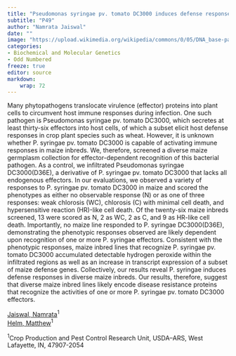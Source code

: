```yaml
---
title: "Pseudomonas syringae pv. tomato DC3000 induces defense responses in diverse maize inbred lines"
subtitle: "P49"
author: "Namrata Jaiswal"
date: ""
image: "https://upload.wikimedia.org/wikipedia/commons/0/05/DNA_base-pair_diagram.jpg"
categories: 
- Biochemical and Molecular Genetics
- Odd Numbered
freeze: true
editor: source
markdown: 
    wrap: 72
---
```


Many phytopathogens translocate virulence (effector) proteins into plant cells to circumvent host immune responses during infection. One such pathogen is Pseudomonas syringae pv. tomato DC3000, which secretes at least thirty-six effectors into host cells, of which a subset elicit host defense responses in crop plant species such as wheat. However, it is unknown whether P. syringae pv. tomato DC3000 is capable of activating immune responses in maize inbreds. We, therefore, screened a diverse maize germplasm collection for effector-dependent recognition of this bacterial pathogen. As a control, we infiltrated Pseudomonas syringae DC3000(D36E), a derivative of P. syringae pv. tomato DC3000 that lacks all endogenous effectors. In our evaluations, we observed a variety of responses to P. syringae pv. tomato DC3000 in maize and scored the phenotypes as either no observable response (N) or as one of three responses: weak chlorosis (WC), chlorosis (C) with minimal cell death, and hypersensitive reaction (HR)-like cell death. Of the twenty-six maize inbreds screened, 13 were scored as N, 2 as WC, 2 as C, and 9 as HR-like cell death. Importantly, no maize line responded to P. syringae DC3000(D36E), demonstrating the phenotypic responses observed are likely dependent upon recognition of one or more P. syringae effectors. Consistent with the phenotypic responses, maize inbred lines that recognize P. syringae pv. tomato DC3000 accumulated detectable hydrogen peroxide within the infiltrated regions as well as an increase in transcript expression of a subset of maize defense genes. Collectively, our results reveal P. syringae induces defense responses in diverse maize inbreds. Our results, therefore, suggest that diverse maize inbred lines likely encode disease resistance proteins that recognize the activities of one or more P. syringae pv. tomato DC3000 effectors.

<a href='mailto:namrata.jaiswal@usda.gov'>Jaiswal, Namrata</a><sup>1</sup><br><a href='mailto:matthew.helm@usda.gov'>Helm, Matthew</a><sup>1</sup><br>

<sup>1</sup>Crop Production and Pest Control Research Unit, USDA–ARS, West Lafayette, IN, 47907-2054<br>